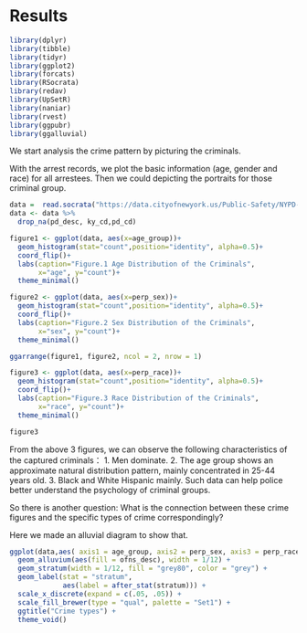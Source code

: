 # Results


```r
library(dplyr)
library(tibble)
library(tidyr)
library(ggplot2)
library(forcats)
library(RSocrata)
library(redav)
library(UpSetR)
library(naniar)
library(rvest)
library(ggpubr)
library(ggalluvial)
```


We start analysis the crime pattern by picturing the criminals.

With the arrest records, we plot the basic information (age, gender and race) for all arrestees. Then we could depicting the portraits for those criminal group.


```r
data =  read.socrata("https://data.cityofnewyork.us/Public-Safety/NYPD-Arrest-Data-Year-to-Date-/uip8-fykc")
data <- data %>%
  drop_na(pd_desc, ky_cd,pd_cd)

figure1 <- ggplot(data, aes(x=age_group))+ 
  geom_histogram(stat="count",position="identity", alpha=0.5)+
  coord_flip()+
  labs(caption="Figure.1 Age Distribution of the Criminals", 
       x="age", y="count")+ 
  theme_minimal()

figure2 <- ggplot(data, aes(x=perp_sex))+ 
  geom_histogram(stat="count",position="identity", alpha=0.5)+
  coord_flip()+
  labs(caption="Figure.2 Sex Distribution of the Criminals", 
       x="sex", y="count")+ 
  theme_minimal()

ggarrange(figure1, figure2, ncol = 2, nrow = 1)
```


```r
figure3 <- ggplot(data, aes(x=perp_race))+ 
  geom_histogram(stat="count",position="identity", alpha=0.5)+
  coord_flip()+
  labs(caption="Figure.3 Race Distribution of the Criminals", 
       x="race", y="count")+ 
  theme_minimal()

figure3
```

From the above 3 figures, we can observe the following characteristics of the captured criminals：
1. Men dominate.
2. The age group shows an approximate natural distribution pattern, mainly concentrated in 25-44 years old.
3. Black and White Hispanic mainly.
Such data can help police better understand the psychology of criminal groups.


So there is another question: What is the connection between these crime figures and the specific types of crime correspondingly?

Here we made an alluvial diagram to show that.

```r
ggplot(data,aes( axis1 = age_group, axis2 = perp_sex, axis3 = perp_race, axis4 = ofns_desc)) +
  geom_alluvium(aes(fill = ofns_desc), width = 1/12) +
  geom_stratum(width = 1/12, fill = "grey80", color = "grey") +
  geom_label(stat = "stratum", 
             aes(label = after_stat(stratum))) +
  scale_x_discrete(expand = c(.05, .05)) +
  scale_fill_brewer(type = "qual", palette = "Set1") +
  ggtitle("Crime types") +
  theme_void()
```

